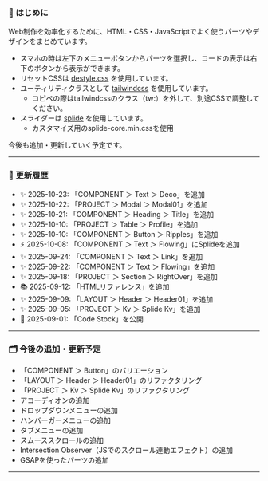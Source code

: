### 📖 はじめに

Web制作を効率化するために、HTML・CSS・JavaScriptでよく使うパーツやデザインをまとめています。

- スマホの時は左下のメニューボタンからパーツを選択し、コードの表示は右下のボタンから表示ができます。
- リセットCSSは <a href="https://nicolas-cusan.github.io/destyle.css/" target="_blank" rel="noopener noreferrer">destyle.css</a> を使用しています。
- ユーティリティクラスとして <a href="https://tailwindcss.com/" target="_blank" rel="noopener noreferrer">tailwindcss</a> を使用しています。
  - コピペの際はtailwindcssのクラス（tw:）を外して、別途CSSで調整してください。
- スライダーは <a href="https://ja.splidejs.com/" target="_blank" rel="noopener noreferrer">splide</a> を使用しています。
  - カスタマイズ用のsplide-core.min.cssを使用

今後も追加・更新していく予定です。

---

### 📝 更新履歴

- ✨ 2025-10-23: 「COMPONENT ＞ Text ＞ Deco」を追加
- ✨ 2025-10-22: 「PROJECT ＞ Modal ＞ Modal01」を追加
- ✨ 2025-10-21: 「COMPONENT ＞ Heading ＞ Title」を追加
- ✨ 2025-10-10: 「PROJECT ＞ Table ＞ Profile」を追加
- ✨ 2025-10-10: 「COMPONENT ＞ Button ＞ Ripples」を追加
- ⚡️ 2025-10-08: 「COMPONENT ＞ Text ＞ Flowing」にSplideを追加
- ✨ 2025-09-24: 「COMPONENT ＞ Text ＞ Link」を追加
- ✨ 2025-09-22: 「COMPONENT ＞ Text ＞ Flowing」を追加
- ✨ 2025-09-18: 「PROJECT ＞ Section ＞ RightOver」を追加
- 📚 2025-09-12: 「HTMLリファレンス」を追加
- ✨ 2025-09-09: 「LAYOUT ＞ Header ＞ Header01」を追加
- ✨ 2025-09-05: 「PROJECT ＞ Kv ＞ Splide Kv」を追加
- 🚀 2025-09-01: 「Code Stock」を公開

---

### 🗂️ 今後の追加・更新予定

- 「COMPONENT ＞ Button」のバリエーション
- 「LAYOUT ＞ Header ＞ Header01」のリファクタリング
- 「PROJECT ＞ Kv ＞ Splide Kv」のリファクタリング
- アコーディオンの追加
- ドロップダウンメニューの追加
- ハンバーガーメニューの追加
- タブメニューの追加
- スムーススクロールの追加
- Intersection Observer（JSでのスクロール連動エフェクト）の追加
- GSAPを使ったパーツの追加

---

